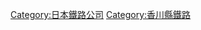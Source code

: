 {{Commonscat|Takamatsu-Kotohira Electric Railroad}}
{{catmore}}
{{DEFAULTSORT:Takamatsu-Kotohira Electric Railroad}}
[[Category:日本鐵路公司|Category:日本鐵路公司]]
[[Category:香川縣鐵路|Category:香川縣鐵路]]